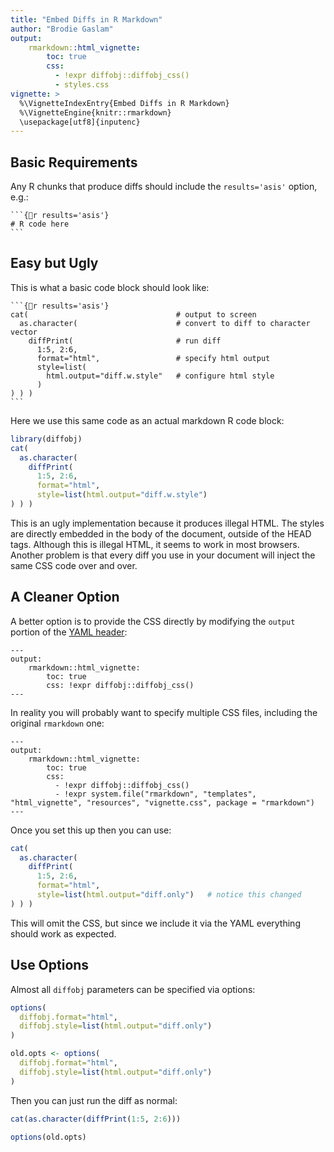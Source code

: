 ```yaml
---
title: "Embed Diffs in R Markdown"
author: "Brodie Gaslam"
output:
    rmarkdown::html_vignette:
        toc: true
        css:
          - !expr diffobj::diffobj_css()
          - styles.css
vignette: >
  %\VignetteIndexEntry{Embed Diffs in R Markdown}
  %\VignetteEngine{knitr::rmarkdown}
  \usepackage[utf8]{inputenc}
---
```


## Basic Requirements

Any R chunks that produce diffs should include the `results='asis'` option,
e.g.:

    ```{r results='asis'}
    # R code here
    ```

## Easy but Ugly

This is what a basic code block should look like:

    ```{r results='asis'}
    cat(                                 # output to screen
      as.character(                      # convert to diff to character vector
        diffPrint(                       # run diff
          1:5, 2:6,
          format="html",                 # specify html output
          style=list(
            html.output="diff.w.style"   # configure html style
          )
    ) ) )
    ```

Here we use this same code as an actual markdown R code block:

```r
library(diffobj)
cat(
  as.character(
    diffPrint(
      1:5, 2:6,
      format="html",
      style=list(html.output="diff.w.style")
) ) )
```

This is an ugly implementation because it produces illegal HTML.  The styles are
directly embedded in the body of the document, outside of the HEAD tags.
Although this is illegal HTML, it seems to work in most browsers.  Another
problem is that every diff you use in your document will inject the same CSS
code over and over.

## A Cleaner Option

A better option is to provide the CSS directly by modifying the `output`
portion of the [YAML
header](https://bookdown.org/yihui/rmarkdown/r-package-vignette.html):

```
---
output:
    rmarkdown::html_vignette:
        toc: true
        css: !expr diffobj::diffobj_css()
---
```

In reality you will probably want to specify multiple CSS files, including the
original `rmarkdown` one:

```
---
output:
    rmarkdown::html_vignette:
        toc: true
        css:
          - !expr diffobj::diffobj_css()
          - !expr system.file("rmarkdown", "templates", "html_vignette", "resources", "vignette.css", package = "rmarkdown")
---
```

Once you set this up then you can use:

```r
cat(
  as.character(
    diffPrint(
      1:5, 2:6,
      format="html",
      style=list(html.output="diff.only")   # notice this changed
) ) )
```

This will omit the CSS, but since we include it via the YAML everything should
work as expected.

## Use Options

Almost all `diffobj` parameters can be specified via options:

```r
options(
  diffobj.format="html",
  diffobj.style=list(html.output="diff.only")
)
```
```r
old.opts <- options(
  diffobj.format="html",
  diffobj.style=list(html.output="diff.only")
)
```
Then you can just run the diff as normal:
```r
cat(as.character(diffPrint(1:5, 2:6)))
```
```r
options(old.opts)
```

